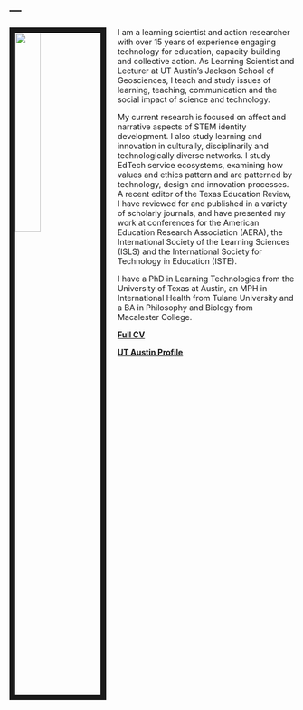 ---
---

<link rel="stylesheet" href="styles.css" type="text/css">

<img src="./images/papendieck.jpg" style="width:30%; border:10px solid; margin-right: 20px" align="left">

I am a learning scientist and action researcher with over 15 years of experience engaging technology for education, capacity-building and collective action. As Learning Scientist and Lecturer at UT Austin's Jackson School of Geosciences, I teach and study issues of learning, teaching, communication and the social impact of science and technology.  

My current research is focused on affect and narrative aspects of STEM identity development. I also study learning and innovation in culturally, disciplinarily and technologically diverse networks. I study EdTech service ecosystems, examining how values and ethics pattern and are patterned by technology, design and innovation processes. A recent editor of the Texas Education Review, I have reviewed for and published in a variety of scholarly journals, and have presented my work at conferences for the American Education Research Association (AERA), the International Society of the Learning Sciences (ISLS) and the International Society for Technology in Education (ISTE). 

I have a PhD in Learning Technologies from the University of Texas at Austin, an MPH in International Health from Tulane University and a BA in Philosophy and Biology from Macalester College. 

[**Full CV**](https://utexas.app.box.com/v/Papendieck-CV)

[**UT Austin Profile**](http://www.jsg.utexas.edu/researcher/adam_papendieck/)